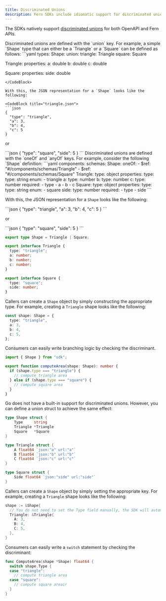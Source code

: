 ```yaml
---
title: Discriminated Unions
description: Fern SDKs include idiomatic support for discriminated unions
---
```


The SDKs natively support [discriminated unions](../../api-definition/fern/types#discriminated-unions) for both OpenAPI and Fern APIs.

<AccordionGroup>
<Accordion title="Fern Definition">
Discriminated unions are defined with the `union` key. For example, a simple
`Shape` type that can either be a `Triangle` or a `Square` can be defined as follows:

<CodeBlock title="fern/definition/shape.yml">
  ```yaml
  types:
    Shape:
    union:
      triangle: Triangle
      square: Square

  Triangle:
    properties:
      a: double
      b: double
      c: double

  Square:
    properties:
      side: double
  ```
</CodeBlock>

With this, the JSON representation for a `Shape` looks like the following:

<CodeBlock title="triangle.json">
  ```json
  {
    "type": "triangle",
    "a": 3,
    "b": 4,
    "c": 5
  }
  ```
</CodeBlock>

or

<CodeBlock title="square.json">
  ```json
  {
    "type": "square",
    "side": 5
  }
  ```
</CodeBlock>
</Accordion>

<Accordion title="OpenAPI Specification">
Discriminated unions are defined with the `oneOf` and `anyOf` keys. For example, consider
the following `Shape` definition:

<CodeBlock title="openapi.yml">
  ```yaml
  components:
    schemas:
      Shape:
        oneOf:
          - $ref: "#/components/schemas/Triangle"
          - $ref: "#/components/schemas/Square"
      Triangle:
        type: object
        properties:
          type:
            type: string
            enum:
              - triangle
          a:
            type: number
          b:
            type: number
          c:
            type: number
        required:
          - type
          - a
          - b
          - c
      Square:
        type: object
        properties:
          type:
            type: string
            enum:
              - square
          side:
            type: number
        required:
          - type
          - side
  ```
</CodeBlock>

With this, the JSON representation for a `Shape` looks like the following:

<CodeBlock title="triangle.json">
  ```json
  {
    "type": "triangle",
    "a": 3,
    "b": 4,
    "c": 5
  }
  ```
</CodeBlock>

or

<CodeBlock title="square.json">
  ```json
  {
    "type": "square",
    "side": 5
  }
  ```
</CodeBlock>
</Accordion>
</AccordionGroup>

<Tabs>
<Tab title="TypeScript">

```ts maxLines=0 {1}
export type Shape = Triangle | Square;

export interface Triangle {
  type: "triangle";
  a: number;
  b: number;
  c: number;
}

export interface Square {
  type: "square";
  side: number;
}
```

Callers can create a `Shape` object by simply constructing the appropriate type. For example, creating
a `Triangle` shape looks like the following:

```ts
const shape: Shape = {
  type: "triangle",
  a: 3,
  b: 4,
  c: 5,
};
```

Consumers can easily write branching logic by checking the discriminant.

```ts {4, 6}
import { Shape } from "sdk";

export function computeArea(shape: Shape): number {
  if (shape.type === "triangle") {
    // compute triangle area
  } else if (shape.type === "square") {
    // compute square area
  }
}
```

</Tab>

<Tab title="Go">

Go does not have a built-in support for discriminated unions. However, you can define a union struct
to achieve the same effect:

```go maxLines=0 {1-5}
type Shape struct {
	Type     string
	Triangle *Triangle
	Square   *Square
}

type Triangle struct {
	A float64 `json:"a" url:"a"`
	B float64 `json:"b" url:"b"`
	C float64 `json:"c" url:"c"`
}

type Square struct {
	Side float64 `json:"side" url:"side"`
}
```

Callers can create a `Shape` object by simply setting the appropriate key. For example, creating
a `Triangle` shape looks like the following:

```go
shape := &Shape{
  // You do not need to set the Type field manually, the SDK will automatically set it for you.
  Triangle: &Triangle{
    A: 3,
    B: 4,
    C: 5,
  },
}
```

Consumers can easily write a `switch` statement by checking the discriminant:

```go {3, 5}
func ComputeArea(shape *Shape) float64 {
  switch shape.Type {
  case "triangle":
    // compute triangle area
  case "square":
    // compute square areair
  }
}
```

</Tab>
</Tabs>
